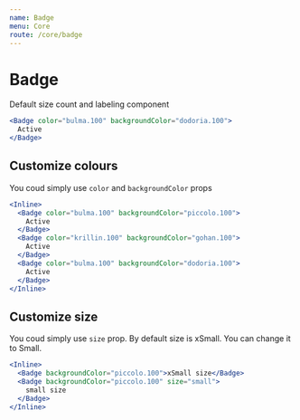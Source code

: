 ```yaml
---
name: Badge
menu: Core
route: /core/badge
---
```


# Badge

Default size count and labeling component

```jsx react-live
<Badge color="bulma.100" backgroundColor="dodoria.100">
  Active
</Badge>
```

## Customize colours

You coud simply use `color` and `backgroundColor` props

```jsx react-live
<Inline>
  <Badge color="bulma.100" backgroundColor="piccolo.100">
    Active
  </Badge>
  <Badge color="krillin.100" backgroundColor="gohan.100">
    Active
  </Badge>
  <Badge color="bulma.100" backgroundColor="dodoria.100">
    Active
  </Badge>
</Inline>
```

## Customize size

You coud simply use `size` prop. By default size is xSmall. You can change it to Small.

```jsx react-live
<Inline>
  <Badge backgroundColor="piccolo.100">xSmall size</Badge>
  <Badge backgroundColor="piccolo.100" size="small">
    small size
  </Badge>
</Inline>
```
